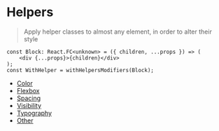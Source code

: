 
<Meta title="Example/Helpers" />

# Helpers

> Apply helper classes to almost any element, in order to alter their style

```tsx
const Block: React.FC<unknown> = ({ children, ...props }) => (
	<div {...props}>{children}</div>
);
const WithHelper = withHelpersModifiers(Block);
```

- [Color](/example-helpers-color--page)
- [Flexbox](/example-helpers-flexbox--page)
- [Spacing](/example-helpers-spacing--page)
- [Visibility](/example-helpers-visibility--page)
- [Typography](/example-helpers-typography--page)
- [Other](/example-helpers-other--page)
